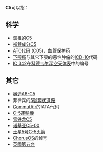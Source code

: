{{DisambigNav|C|5}}
'''C5'''可以指：
{{TOC right}}
==科学==
* [[颈椎#一般特征（C3~C6）|颈椎的C5]]
* [[補體成分C5|補體成分C5]]
* [[ATC代码_(C05)|ATC代码 (C05)]]，血管保护药
* [[下颚癌|下颚癌]]与其它下颚的恶性肿瘤的[[ICD-10|ICD-10]]代码
* [[IC_342|IC 342]]在[[科德韦尔深空天体表|科德韦尔深空天体表]]中的编号
==其它==
* [[奥迪A6#C5_(1998-2004)|奥迪A6-C5]]
* 菲律宾的[[5號環狀道路|5號環狀道路]]
* [[CommutAir|CommutAir]]的IATA代码
* [[C-5運輸機|C-5運輸機]]
* [[雪铁龙C5|雪铁龙C5]]
* [[诺基亚C5-00|诺基亚C5-00]]
* [[土星5号运载火箭#C-5火箭|土星5号C-5火箭]]
* [[ChorusOS|ChorusOS]]的绰号
*[[英國第五台|英國第五台]]
{{Disambig}}
